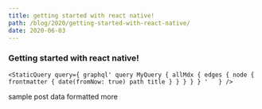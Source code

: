 ```yaml
---
title: getting started with react native!
path: /blog/2020/getting-started-with-react-native/
date: 2020-06-03
---
```


###  Getting started with react native!

`<StaticQuery
    query={
        graphql'
            query MyQuery {
                allMdx {
                    edges {
                    node {
                        frontmatter {
                        date(fromNow: true)
                        path
                        title
                        }
                    }
                    }
                }
            }
    '   }
/>`

sample post data formatted more